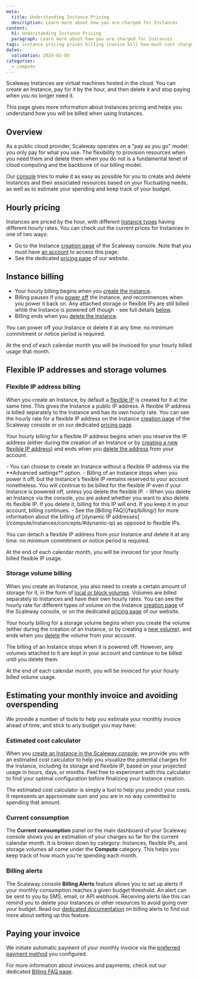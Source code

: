 ```yaml
---
meta:
  title: Understanding Instance Pricing
  description: Learn more about how you are charged for Instances
content:
  h1: Understanding Instance Pricing
  paragraph: Learn more about how you are charged for Instances
tags: instance pricing prices billing invoice bill how-much cost charge
dates:
  validation: 2024-02-05
categories: 
  - compute
---
```


Scaleway Instances are virtual machines hosted in the cloud. You can create an Instance, pay for it by the hour, and then delete it and stop paying when you no longer need it.

This page gives more information about Instances pricing and helps you understand how you will be billed when using Instances.

## Overview

As a public cloud provider, Scaleway operates on a "pay as you go" model: you only pay for what you use. The flexibility to provision resources when you need them and delete them when you do not is a fundamental tenet of cloud computing and the backbone of our billing model.

Our [console](https://console.scaleway.com/) tries to make it as easy as possible for you to create and delete Instances and their associated resources based on your fluctuating needs, as well as to estimate your spending and keep track of your budget.

## Hourly pricing

Instances are priced by the hour, with different [Instance types](/compute/instances/reference-content/choosing-instance-type/) having different hourly rates. You can check out the current prices for Instances in one of two ways:
- Go to the Instance [creation page](https://console.scaleway.com/instance/servers/create/) of the Scaleway console. Note that you must have [an account](/console/account/how-to/create-an-account/) to access this page.
- See the dedicated [pricing page](https://www.scaleway.com/en/pricing/?tags=available/) of our website.

## Instance billing

- Your hourly billing begins when you [create the Instance](/compute/instances/how-to/create-an-instance/).
- Billing pauses if you [power off](/compute/instances/how-to/power-off-instance/) the Instance, and recommences when you power it back on. Any attached storage or flexible IPs are still billed while the Instance is powered off though - see full details [below](#flexible-ip-addresses-and-storage-volumes).
- Billing ends when you [delete the Instance](/compute/instances/how-to/create-an-instance/).

You can power off your Instance or delete it at any time: no minimum commitment or notice period is required.

At the end of each calendar month you will be invoiced for your hourly billed usage that month.

## Flexible IP addresses and storage volumes

### Flexible IP address billing 

When you create an Instance, by default a [flexible IP](/compute/instances/concepts/#flexible-ip/) is created for it at the same time. This gives the Instance a public IP address. A flexible IP address is billed separately to the Instance and has its own hourly rate. You can see the hourly rate for a flexible IP address on the Instance [creation page](https://console.scaleway.com/instance/servers/create/) of the Scaleway console or on our dedicated [pricing page](https://www.scaleway.com/en/pricing/?tags=available/).

Your hourly billing for a flexible IP address begins when you reserve the IP address (either during the creation of an Instance or by [creating a new flexible IP address)](/compute/instances/how-to/use-flexips/#how-to-create-a-new-flexible-ip-address) and ends when you [delete the address](/compute/instances/how-to/use-flexips/#how-to-delete-a-flexible-ip-address) from your account.

<Message type="note">
  - You can choose to create an Instance without a flexible IP address via the **Advanced settings** option.
  - Billing of an Instance stops when you power it off, but the Instance's flexible IP remains reserved to your account nonetheless. You will continue to be billed for the flexible IP even if your Instance is powered off, unless you delete the flexible IP.
  - When you delete an Instance via the console, you are asked whether you want to also delete its flexible IP. If you delete it, billing for this IP will end. If you keep it in your account, billing continues.
  - See the [Billing FAQ](/faq/billing/) for more information about the billing of [dynamic IP addresses](/compute/instances/concepts/#dynamic-ip) as opposed to flexible IPs.
</Message>

You can detach a flexible IP address from your Instance and delete it at any time: no minimum commitment or notice period is required.

At the end of each calendar month, you will be invoiced for your hourly billed flexible IP usage.

### Storage volume billing 

When you create an Instance, you also need to create a certain amount of storage for it, in the form of [local or block volumes](/compute/instances/concepts/#volumes). Volumes are billed separately to Instances and have their own hourly rates. You can see the hourly rate for different types of volume on the Instance [creation page](https://console.scaleway.com/instance/servers/create/) of the Scaleway console, or on the dedicated [pricing page](https://www.scaleway.com/en/pricing/?tags=available/) of our website.

Your hourly billing for a storage volume begins when you create the volume (either during the creation of an Instance, or by creating a [new volume](/storage/block/how-to/create-a-volume/)), and ends when you [delete](/storage/block/how-to/delete-a-volume/) the volume from your account.

<Message type="note">
  The billing of an Instance stops when it is powered off.
  However, any volumes attached to it are kept in your account and continue to be billed until you delete them.
</Message>

At the end of each calendar month, you will be invoiced for your hourly billed volume usage.

## Estimating your monthly invoice and avoiding overspending

We provide a number of tools to help you estimate your monthly invoice ahead of time, and stick to any budget you may have:

### Estimated cost calculator

When you [create an Instance in the Scaleway console](https://console.scaleway.com/instance/servers/create/), we provide you with an estimated cost calculator to help you visualize the potential charges for the Instance, including its storage and flexible IP, based on your projected usage in hours, days, or months. Feel free to experiment with this calculator to find your optimal configuration before finalizing your Instance creation.

<Message type="note">
  The estimated cost calculator is simply a tool to help you predict your costs. It represents an approximate sum and you are in no way committed to spending that amount.
</Message>

<Lightbox src="scw-estimated-cost.webp" alt="" />

### Current consumption

The **Current consumption** panel on the main dashboard of your Scaleway console shows you an estimation of your charges so far for the current calendar month. It is broken down by category: Instances, flexible IPs, and storage volumes all come under the **Compute** category. This helps you keep track of how much you're spending each month.

<Lightbox src="scaleway-current-consumption.webp" alt="" />

### Billing alerts

The Scaleway console **Billing Alerts** feature allows you to set up alerts if your monthly consumption reaches a given budget threshold. An alert can be sent to you by SMS, email, or API webhook. Receiving alerts like this can remind you to delete your Instances or other resources to avoid going over your budget. Read our [dedicated documentation](/console/billing/how-to/use-billing-alerts/) on billing alerts to find out more about setting up this feature.

## Paying your invoice

We initiate automatic payment of your monthly invoice via the [preferred payment method](/console/billing/how-to/add-payment-method/) you configured.

For more information about invoices and payments, check out our dedicated [Billing FAQ page](/faq/billing/).